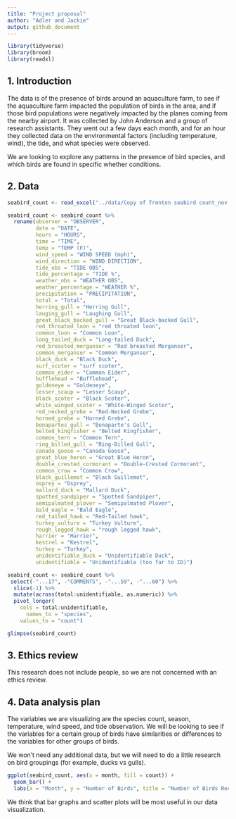```yaml
---
title: "Project proposal"
author: "Adler and Jackie"
output: github_document
---
```


```r
library(tidyverse)
library(broom)
library(readxl)
```

## 1. Introduction

The data is of the presence of birds around an aquaculture farm, to see if the aquaculture farm impacted the population of birds in the area, and if those bird populations were negatively impacted by the planes coming from the nearby airport. It was collected by John Anderson and a group of research assistants. They went out a few days each month, and for an hour they collected data on the environmental factors (including temperature, wind), the tide, and what species were observed.

We are looking to explore any patterns in the presence of bird species, and which birds are found in specific whether conditions. 


## 2. Data

```r

seabird_count <- read_excel("../data/Copy of Trenton seabird count_nov 2014-2023.xls")

seabird_count <- seabird_count %>%
  rename(observer = "OBSERVER",
         date = "DATE",
         hours = "HOURS",
         time = "TIME",
         temp = "TEMP (F)",
         wind_speed = "WIND SPEED (mph)",
         wind_direction = "WIND DIRECTION",
         tide_obs = "TIDE OBS",
         tide_percentage = "TIDE %",
         weather_obs = "WEATHER OBS",
         weather_percentage = "WEATHER %",
         precipitation = "PRECIPITATION",
         total = "Total",
         herring_gull = "Herring Gull",
         lauging_gull = "Laughing Gull",
         great_black_backed_gull = "Great Black-backed Gull",
         red_throated_loon = "red throated loon",
         common_loon = "Common Loon",
         long_tailed_duck = "Long-tailed Duck",
         red_breasted_merganser = "Red breasted Merganser",
         common_merganser = "Common Merganser",
         black_duck = "Black Duck",
         surf_scoter = "surf scoter",
         common_eider = "Common Eider",
         bufflehead = "Bufflehead",
         goldeneye = "Goldeneye",
         lesser_scaup = "Lesser Scaup",
         black_scoter = "Black Scoter",
         white_winged_scoter = "White-Winged Scoter",
         red_necked_grebe = "Red-Necked Grebe",
         horned_grebe = "Horned Grebe",
         bonapartes_gull = "Bonaparte's Gull",
         belted_kingfisher = "Belted Kingfisher",
         common_tern = "Common Tern",
         ring_billed_gull = "Ring-Billed Gull",
         canada_goose = "Canada Goose", 
         great_blue_heron = "Great Blue Heron",
         double_crested_cormorant = "Double-Crested Cormorant",
         common_crow = "Common Crow",
         black_guillemot = "Black Guillemot",
         osprey = "Osprey",
         mallard_duck = "Mallard Duck",
         spotted_sandpiper = "Spotted Sandpiper",
         semipalmated_plover = "Semipalmated Plover",
         bald_eagle = "Bald Eagle",
         red_tailed_hawk = "Red-Tailed hawk",
         turkey_vulture = "Turkey Vulture",
         rough_legged_hawk = "rough legged hawk",
         harrier = "Harrier",
         kestrel = "Kestrel",
         turkey = "Turkey",
         unidentifiable_duck = "Unidentifiable Duck",
         unidentifiable = "Unidentifiable (too far to ID)")

```

```r
seabird_count <- seabird_count %>%
 select(-"...17", -"COMMENTS", -"...59", -"...60") %>%
  slice(-1) %>%
  mutate(across(total:unidentifiable, as.numeric)) %>%
  pivot_longer(
    cols = total:unidentifiable,
      names_to = "species",
    values_to = "count")
```

```r

glimpse(seabird_count)

```

## 3. Ethics review

This research does not include people, so we are not concerned with an ethics review.

## 4. Data analysis plan

The variables we are visualizing are the species count, season, temperature, wind speed, and tide observation. We will be looking to see if the variables for a certain group of birds have similarities or differences to the variables for other groups of birds. 

We won't need any additional data, but we will need to do a little research on bird groupings (for example, ducks vs gulls). 

```r

ggplot(seabird_count, aes(x = month, fill = count)) +
  geom_bar() +
  labs(x = "Month", y = "Number of Birds", title = "Number of Birds Recorded Each Month", subtitle = "2014 - 2024")

```

We think that bar graphs and scatter plots will be most useful in our data visualization. 

